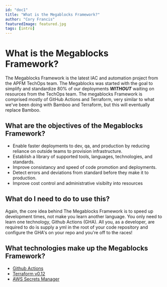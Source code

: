 ```yaml
---
id: "doc1"
title: "What is the Megablocks Framework?"
author: "Cory Francis"
featuredImage: featured.jpg
tags: [intro]
---
```


# What is the Megablocks Framework?

The Megablocks Framework is the latest IAC and automation project from the APFM TechOps team. The Megablocks was started with the goal to simplify and standardize 80% of our deployments **_WITHOUT_** waiting on resources from the TechOps team. The megablocks Framework is comprised mostly of GitHub Actions and Terraform, very similar to what we've been doing with Bamboo and Terraform, but this will eventually replace Bamboo.

## What are the objectives of the Megablocks Framework? 

* Enable faster deployments to dev, qa, and production by reducing reliance on outside teams to provision infrastructure.
* Establish a library of supported tools, languages, technologies, and standards.
* Improve consistancy and speed of code promotion and deployments.
* Detect errors and deviations from standard before they make it to production.
* Improve cost control and administrative visibilty into resources

## What do I need to do to use this?

Again, the core idea behind The Megablocks Framework is to speed up development times, not make you learn another language. You only need to learn one technology, Github Actions (GHA). All you, as a developer, are required to do is supply a yml in the root of your code repository and configure the GHA's on your repo and you're off to the races! 

## What technologies make up the Megablocks Framework?

* [Github Actions](https://github.com/features/actions)
* [Terraform v0.12](https://learn.hashicorp.com/terraform)
* [AWS Secrets Manager](https://aws.amazon.com/secrets-manager/)
